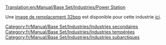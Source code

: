 [[Translation:en/Manual/Base Set/Industries/Power Station]]

{{fr/Manual/Base Set/Industries/Industries|image=en/Manual/Base Set/Industries/Powerstation.png
|nom=Centrale électrique
|climats=[[fr/Manual/Climat#tempere|Tempéré]], [[fr/Climat#subarctique|Subarctique]].
|accepte=[[fr/Manual/Base Set/Cargos/Charbon|Charbon]]
|produit=Rien
|notes=Non présent en climat [[fr/Manual/Climat#subtropical|subtropical]]
}}

Une [[en/Archive/Old 32bpp/32bit Graphics Development#user-info|image de remplacement 32bpp]] est disponible pour cette industrie [[en/Archive/Old 32bpp/List of downloadable 32 bpp tars|ici]].

[[Category:fr/Manual/Base Set/Industries/Industries secondaires]]
[[Category:fr/Manual/Base Set/Industries/Industries tempérées]]
[[Category:fr/Manual/Base Set/Industries/Industries subarctiques]]